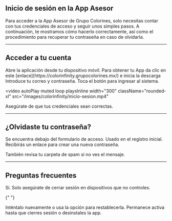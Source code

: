 ## Inicio de sesión en la App Asesor

Para acceder a la App Asesor de Grupo Colorines, solo necesitas contar con tus credenciales de acceso y seguir unos simples pasos. A continuación, te mostramos cómo hacerlo correctamente, así como el procedimiento para recuperar tu contraseña en caso de olvidarla.

---

## Acceder a tu cuenta

<Steps>
  <Step title="Abre la App">
    Abre la aplicación desde tu dispositivo móvil.
    <Tip>
      Para obtener tu App da clic en este
      [enlace](https://colorinfinity.grupocolorines.mx/) e inicia la descarga
    </Tip>
  </Step>
  <Step title="Ingresa tus datos">Introduce tu correo y contraseña.</Step>
  <Step title="Presiona 'Iniciar sesión'">
    Toca el botón para ingresar al sistema.
  </Step>
</Steps>

<video
  autoPlay
  muted
  loop
  playsInline
  width="300"
  className="rounded-xl"
  src="/images/colorinfinity/inicio-sesion.mp4"
></video>

<Note>Asegúrate de que tus credenciales sean correctas.</Note>

---

## ¿Olvidaste tu contraseña?

<Steps>
  <Step title="Haz clic en '¿Olvidaste tu contraseña?'">
    Se encuentra debajo del formulario de acceso.
  </Step>
  <Step title="Introduce tu correo electrónico">
    Usado en el registro inicial.
  </Step>
  <Step title="Verifica tu bandeja de entrada">
    Recibirás un enlace para crear una nueva contraseña.
  </Step>
</Steps>

<Note>También revisa tu carpeta de spam si no ves el mensaje.</Note>

---

## Preguntas frecuentes

<AccordionGroup type="multiple">
  <Accordion title="¿Puedo usar la app en varios dispositivos?">
    Sí. Solo asegúrate de cerrar sesión en dispositivos que no controles.
  </Accordion>

{" "}

<Accordion title="¿Qué pasa si ingreso mal mi contraseña?">
  Inténtalo nuevamente o usa la opción para restablecerla.
</Accordion>

  <Accordion title="¿Cuánto dura una sesión iniciada?">
    Permanece activa hasta que cierres sesión o desinstales la app.
  </Accordion>
</AccordionGroup>
